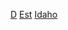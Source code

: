 {{United States topic|prefix=:Category:各年代|suffix=建立}}
[[Category:各年愛達荷州建立|D]]
[[Category:各年代愛達荷州|Est]]
[[Category:各年代美國建立|Idaho]]